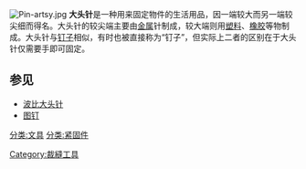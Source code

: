 [[File:Pin-artsy.jpg|thumb]]
'''大头针'''是一种用来固定物件的生活用品，因一端较大而另一端较尖细而得名。大头针的较尖端主要由[[金属|金属]]针制成，较大端则用[[塑料|塑料]]、[[橡胶|橡胶]]等物制成。大头针与[[钉子|钉子]]相似，有时也被直接称为“钉子”，但实际上二者的区别在于大头针仅需要手即可固定。

== 参见 ==
* [[波比大头针|波比大头针]]
* [[图钉|图钉]]

{{Tool-stub}}

{{DEFAULTSORT:D}}
[[分类:文具|分类:文具]]
[[Category:裁縫工具|Category:裁縫工具]]
[[分类:紧固件|分类:紧固件]]